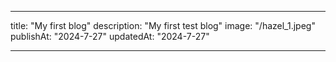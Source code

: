 ---

title: "My first blog"
description: "My first test blog"
image: "/hazel_1.jpeg"
publishAt: "2024-7-27"
updatedAt: "2024-7-27"

---